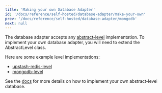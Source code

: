 ```yaml
---
title: 'Making your own Database Adapter'
id: '/docs/reference/self-hosted/database-adapter/make-your-own'
prev: '/docs/reference/self-hosted/database-adapter/mongodb'
next: null
---
```


The database adapter accepts any [abstract-level](https://github.com/Level/abstract-level) implementation. To implement your own database adapter, you will need to extend the AbstractLevel class.

Here are some example level implementations:

- [upstash-redis-level](https://github.com/tinacms/upstash-redis-level)
- [mongodb-level](https://github.com/tinacms/mongodb-level)

See the [docs](https://github.com/Level/abstract-level#example) for more details on how to implement your own abstract-level database.
